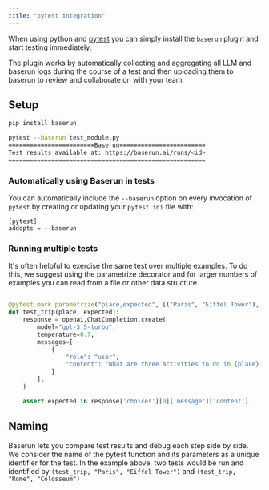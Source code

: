```yaml
---
title: "pytest integration"
---
```


When using python and [pytest](https://docs.pytest.org/) you can simply install the `baserun` plugin and start testing immediately.

The plugin works by automatically collecting and aggregating all LLM and baserun logs during the course of a test and then uploading them to baserun to review and collaborate on with your team.


## Setup

```bash
pip install baserun

pytest --baserun test_module.py
========================Baserun========================
Test results available at: https://baserun.ai/runs/<id>
=======================================================
```

### Automatically using Baserun in tests
You can automatically include the `--baserun` option on every invocation of `pytest` by creating or updating your `pytest.ini` file with:

```
[pytest]
addopts = --baserun
```

### Running multiple tests

It's often helpful to exercise the same test over multiple examples. To do this, we suggest using the parametrize decorator and for larger numbers of examples you can read from a file or other data structure.

```python

@pytest.mark.parametrize("place,expected", [("Paris", "Eiffel Tower"), ("Rome", "Colosseum")])
def test_trip(place, expected):
    response = openai.ChatCompletion.create(
        model="gpt-3.5-turbo",
        temperature=0.7,
        messages=[
            {
                "role": "user",
                "content": "What are three activities to do in {place}?"
            }
        ],
    )

    assert expected in response['choices'][0]['message']['content']
```

## Naming

Baserun lets you compare test results and debug each step side by side. We consider the name of the pytest function and its parameters as a unique identifier for the test. In the example above, two tests would be run and identified by `(test_trip, "Paris", "Eiffel Tower")` and `(test_trip, "Rome", "Colosseum")`
